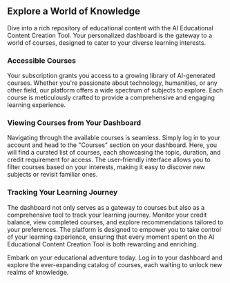## Explore a World of Knowledge

Dive into a rich repository of educational content with the AI Educational Content Creation Tool. Your personalized dashboard is the gateway to a world of courses, designed to cater to your diverse learning interests.

### Accessible Courses

Your subscription grants you access to a growing library of AI-generated courses. Whether you're passionate about technology, humanities, or any other field, our platform offers a wide spectrum of subjects to explore. Each course is meticulously crafted to provide a comprehensive and engaging learning experience.

### Viewing Courses from Your Dashboard

Navigating through the available courses is seamless. Simply log in to your account and head to the "Courses" section on your dashboard. Here, you will find a curated list of courses, each showcasing the topic, duration, and credit requirement for access. The user-friendly interface allows you to filter courses based on your interests, making it easy to discover new subjects or revisit familiar ones.

### Tracking Your Learning Journey

The dashboard not only serves as a gateway to courses but also as a comprehensive tool to track your learning journey. Monitor your credit balance, view completed courses, and explore recommendations tailored to your preferences. The platform is designed to empower you to take control of your learning experience, ensuring that every moment spent on the AI Educational Content Creation Tool is both rewarding and enriching.

Embark on your educational adventure today. Log in to your dashboard and explore the ever-expanding catalog of courses, each waiting to unlock new realms of knowledge.

